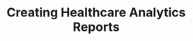 ---
title: Creating Healthcare Analytics Reports
description: How to create a Healthcare Analytics report in BIRT Studio
sidebar_position: 99
---